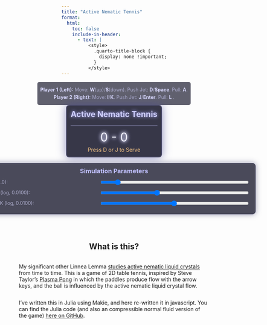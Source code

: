 ```yaml
---
title: "Active Nematic Tennis"
format:
  html:
    toc: false
    include-in-header:
      - text: |
          <style>
            .quarto-title-block {
              display: none !important;
            }
          </style>
---
```


```{=html}
<head>
<meta name="viewport" content="width=device-width, initial-scale=1.0">
<style>
  body {
    margin: 0;
    display: flex;
    flex-direction: column;
    justify-content: center;
    align-items: center;
    min-height: 100vh;
  }
  .game-container {
    text-align: center;
    border: 2px solid #4a4a6a;
    padding: 10px;
    background-color: rgba(20, 20, 40, 0.85); 
    box-shadow: 0 0 25px rgba(70, 70, 150, 0.6); 
    margin-bottom: 15px;
    border-radius: 8px;
  }
  canvas {
    border: 1px solid #6a6a8a; 
    display: block;
    margin: 0 auto;
  }
  .simulation-parameters {
    border: 1px solid #3a3a5a;
    padding: 10px 15px;
    margin-bottom: 15px;
    background-color: rgba(30, 30, 50, 0.8); 
    border-radius: 8px;
    width: 750px;
    max-width: 800px;
    box-sizing: border-box;
    box-shadow: 0 0 15px rgba(50, 50, 100, 0.5);
  }
  .simulation-parameters h3 {
    margin-top: 0;
    margin-bottom: 10px;
    text-align: center;
    color: #c0c0ff;s
  }
  .simulation-parameters div {
    margin-bottom: 8px;
    display: flex;
    justify-content: space-between;
    align-items: center;
  }
  .simulation-parameters label {
    flex-basis: 45%;
    font-size: 0.9em;
    color: #b0b0d0;
  }
  .simulation-parameters input[type="range"] {
    flex-basis: 55%;
    cursor: pointer;
  }
  .controls-info {
    margin-top: 0;
    font-size: 0.9em;
    color: #ababcd;
    max-width: 800px;
    text-align: center;
    background-color: rgba(30, 30, 50, 0.7);
    padding: 8px;
    border-radius: 5px;
  }
  .controls-info p { margin: 5px 0; }
  .controls-info strong { color: #dadaff; } 
  .warning { color: orange; font-weight: bold; }
  #scoreDisplay {
      font-size: 32px; 
      margin-top:10px;
      margin-bottom: 5px;
      color: #f0f0ff; 
      text-shadow: 0 0 8px #ffffff, 0 0 12px #aaaaff; 
  }
  #gameMessage {
      font-size: 1.1em;
      color: #ffddaa;
      min-height: 1.5em;
  }
</style>
</head>
<body>


  <div class="controls-info">
    <p><strong>Player 1 (Left):</strong> Move: <strong>W</strong>(up)/<strong>S</strong>(down). Push Jet: <strong>D</strong>/<strong>Space</strong>. Pull: <strong>A</strong>.</p>
    <p><strong>Player 2 (Right):</strong> Move: <strong>I</strong>/<strong>K</strong>. Push Jet: <strong>J</strong>/<strong>Enter</strong>. Pull: <strong>L</strong> .</p>
  </div>

  <div class="game-container">
    <h2 style="margin-top:0; color: #d0d0ff; text-shadow: 0 0 10px #aaaaff;">Active Nematic Tennis</h2>
    <canvas id="gameCanvas"></canvas>
    <div id="scoreDisplay">0 - 0</div>
    <div id="gameMessage" style="font-size: 1em; color: #ffcc88; min-height: 1.2em;">Press D or J to Serve</div>
  </div>

  <div class="simulation-parameters">
    <h3>Simulation Parameters</h3>
    <div>
      <label for="activitySlider">Activity (<span id="activityValue">1.0</span>):</label>
      <input type="range" id="activitySlider" min="0" max="10" step="0.05" value="1.0">
    </div>
    <div>
      <label for="viscositySlider">Viscosity (log, <span id="viscosityValue">0.0100</span>):</label>
      <input type="range" id="viscositySlider" min="20" max="100" step="1" value="50">
    </div>
    <div>
      <label for="elasticitySlider">Elasticity K (log, <span id="elasticityValue">0.0100</span>):</label>
      <input type="range" id="elasticitySlider" min="1" max="100" step="1" value="50">
    </div>
  </div>



<script>

// --- Game Constants ---
const PADDLE_SPEED = 10;
const INITIAL_BALL_SPEED = 5;
const BALL_SPEED_INCREASE = 0.3;
const PADDLE_HEIGHT = 100;
const PADDLE_WIDTH = 15;
const BALL_RADIUS = 10;
const COURT_WIDTH = 700;
const COURT_HEIGHT = 600;

// --- Fluid Simulation Constants ---
const NX = 180;
const NY = 180;
const FLUID_DT = 0.00010;
const SOLVER_ITER = 20;
const MAX_FLUID_STEPS_PER_FRAME = 2;

const FLUID_DX = COURT_WIDTH / NX;
const FLUID_DY = COURT_HEIGHT / NY;
const FLUID_INV_DX = 1.0 / FLUID_DX;
const FLUID_INV_DY = 1.0 / FLUID_DY;
const FLUID_INV_DX2 = FLUID_INV_DX * FLUID_INV_DX;
const FLUID_INV_DY2 = FLUID_INV_DY * FLUID_INV_DY;

// --- Nematic & Fluid Parameters ---
let MU_VISCOSITY = 0.01;
const MU_VISCOSITY_MIN_LOG = 0.0015;
const MU_VISCOSITY_MAX_LOG = 0.05;

const ZETA_FRICTION = 0.00000001;
const LAMBDA_ALIGN = 0.7;
const GAMMA_ROT_VISC = 1.0;
let ALPHA_ACTIVITY = 4.0;

const NEMATIC_A = 1.0;
const NEMATIC_C = 1.0;

let NEMATIC_K_ELASTIC = 0.01;
const NEMATIC_K_ELASTIC_MIN_LOG = 0.0001;
const NEMATIC_K_ELASTIC_MAX_LOG = 100.00;

// --- Paddle Jet & Pull Constants ---
const PADDLE_JET_FORCE_STRENGTH = 9.0;
const PADDLE_PULL_FORCE_STRENGTH = 7.0;
const TARGET_JET_S0 = 0.0;
const JET_CONE_LENGTH_CELLS = 12;
const JET_MAX_WIDTH_FRAC = 0.6;
const PUSH_DYE_STRENGTH = 100.5; 
const PULL_DYE_STRENGTH = 1.2; 


// --- Ball/Fluid Interaction ---
const BALL_DRAG_COEFF = 0.1;
const VEL_SCALE = 0.00001;

// --- Director Visualization Constants ---
const ARROW_SUBSAMPLE = 1;
const ARROW_LENGTH = 11;   
const ARROW_COLOR = 'rgba(255, 255, 255, 0.9)'; 
const ARROW_LINE_WIDTH = 1.0;
const DIRECTOR_EPSILON = 1e-7;

// --- Visual Enhancement Constants ---
const PADDLE_COLOR = 'rgba(0, 220, 255, 1)';
const PADDLE_GLOW_COLOR = 'rgba(0, 220, 255, 0.7)';
const PADDLE_SHADOW_BLUR = 15;
const BALL_COLOR = 'rgba(255, 255, 0, 1)';
const BALL_GLOW_COLOR = 'rgba(255, 255, 100, 0.8)';
const BALL_SHADOW_BLUR_NORMAL = 20;
const BALL_SHADOW_BLUR_HIT = 35;
const BALL_HIT_GLOW_FRAMES = 6;


// --- Global Fluid Arrays ---
const FLUID_GRID_SIZE = (NX + 2) * (NY + 2);
let fluid_vx = new Float32Array(FLUID_GRID_SIZE);
let fluid_vy = new Float32Array(FLUID_GRID_SIZE);
let fluid_vx0 = new Float32Array(FLUID_GRID_SIZE);
let fluid_vy0 = new Float32Array(FLUID_GRID_SIZE);
let fluid_vx_prev_step = new Float32Array(FLUID_GRID_SIZE);
let fluid_vy_prev_step = new Float32Array(FLUID_GRID_SIZE);

let fluid_p = new Float32Array(FLUID_GRID_SIZE);
let fluid_div = new Float32Array(FLUID_GRID_SIZE);

let fluid_Qxx = new Float32Array(FLUID_GRID_SIZE);
let fluid_Qxy = new Float32Array(FLUID_GRID_SIZE);
let fluid_Qxx0 = new Float32Array(FLUID_GRID_SIZE);
let fluid_Qxy0 = new Float32Array(FLUID_GRID_SIZE);

let fluid_Hxx = new Float32Array(FLUID_GRID_SIZE);
let fluid_Hxy = new Float32Array(FLUID_GRID_SIZE);

let fluid_div_sigma_active_x = new Float32Array(FLUID_GRID_SIZE);
let fluid_div_sigma_active_y = new Float32Array(FLUID_GRID_SIZE);
let fluid_div_sigma_elastic_x = new Float32Array(FLUID_GRID_SIZE);
let fluid_div_sigma_elastic_y = new Float32Array(FLUID_GRID_SIZE);

let Sxx_flow_temp = new Float32Array(FLUID_GRID_SIZE);
let Sxy_flow_temp = new Float32Array(FLUID_GRID_SIZE);

let sigma_el_xx_temp = new Float32Array(FLUID_GRID_SIZE);
let sigma_el_xy_temp = new Float32Array(FLUID_GRID_SIZE);
let sigma_el_yy_temp = new Float32Array(FLUID_GRID_SIZE);

let p_old_iter = new Float32Array(FLUID_GRID_SIZE);
let x_prev_iter = new Float32Array(FLUID_GRID_SIZE);

// Dye concentrations
let fluid_dye_R = new Float32Array(FLUID_GRID_SIZE);
let fluid_dye_G = new Float32Array(FLUID_GRID_SIZE);
let fluid_dye_B = new Float32Array(FLUID_GRID_SIZE);
let fluid_dye_R0 = new Float32Array(FLUID_GRID_SIZE);
let fluid_dye_G0 = new Float32Array(FLUID_GRID_SIZE);
let fluid_dye_B0 = new Float32Array(FLUID_GRID_SIZE);

let fluid_time_accumulator = 0.0;

const canvas = document.getElementById('gameCanvas');
const ctx = canvas.getContext('2d');
canvas.width = COURT_WIDTH;
canvas.height = COURT_HEIGHT;

let offscreenFluidCanvas;
let offscreenFluidCtx;
let fluidCellImageData;

function setupFluidRenderingInfrastructure() {
    offscreenFluidCanvas = document.createElement('canvas');
    offscreenFluidCanvas.width = NX;
    offscreenFluidCanvas.height = NY;
    offscreenFluidCtx = offscreenFluidCanvas.getContext('2d');
    fluidCellImageData = offscreenFluidCtx.createImageData(NX, NY);
}

const scoreDisplay = document.getElementById('scoreDisplay');
const gameMessage = document.getElementById('gameMessage');

let paddleLeftY = COURT_HEIGHT / 2 - PADDLE_HEIGHT / 2;
let paddleRightY = COURT_HEIGHT / 2 - PADDLE_HEIGHT / 2;
let ball = {
    x: COURT_WIDTH / 2, y: COURT_HEIGHT / 2,
    dx: 0, dy: 0, speed: INITIAL_BALL_SPEED * 60,
    currentShadowBlur: BALL_SHADOW_BLUR_NORMAL,
    hitGlowTimer: 0
};
let scoreLeft = 0;
let scoreRight = 0;
let gameActive = true;
let serveState = 'p1_serve';
let servedBy = 'p1';
const keysPressed = {};
let lastFrameTime = performance.now();

const activitySlider = document.getElementById('activitySlider');
const activityValueDisplay = document.getElementById('activityValue');
const viscositySlider = document.getElementById('viscositySlider');
const viscosityValueDisplay = document.getElementById('viscosityValue');
const elasticitySlider = document.getElementById('elasticitySlider');
const elasticityValueDisplay = document.getElementById('elasticityValue');

function setupLogSlider(sliderElement, valueDisplayElement, parameterStore, pMin, pMax, initialValue, precision) {
    const logMin = Math.log(pMin);
    const logMax = Math.log(pMax);
    function updateParameter(sliderValue) {
        const s = parseFloat(sliderValue);
        const value = pMin * Math.pow(pMax / pMin, s / 100.0);
        parameterStore.value = value;
        valueDisplayElement.textContent = value.toFixed(precision);
    }
    let initialSliderPos = 50;
    if (initialValue > 0 && pMin > 0 && pMax/pMin > 0 && Math.log(pMax / pMin) !== 0) {
      initialSliderPos = 100 * (Math.log(initialValue / pMin) / Math.log(pMax / pMin));
      initialSliderPos = Math.max(0, Math.min(100, initialSliderPos));
    }
    sliderElement.value = initialSliderPos;
    updateParameter(initialSliderPos);
    sliderElement.oninput = function() { updateParameter(this.value); };
}

activityValueDisplay.textContent = ALPHA_ACTIVITY.toFixed(2);
activitySlider.value = ALPHA_ACTIVITY * (10 / 10);
activitySlider.oninput = function() {
    ALPHA_ACTIVITY = parseFloat(this.value);
    activityValueDisplay.textContent = ALPHA_ACTIVITY.toFixed(2);
}

let muViscosityStore = { value: MU_VISCOSITY };
setupLogSlider(viscositySlider, viscosityValueDisplay, muViscosityStore, MU_VISCOSITY_MIN_LOG, MU_VISCOSITY_MAX_LOG, MU_VISCOSITY, 4);
Object.defineProperty(window, 'MU_VISCOSITY', { get: () => muViscosityStore.value });

let nematicKElasticStore = { value: NEMATIC_K_ELASTIC };
setupLogSlider(elasticitySlider, elasticityValueDisplay, nematicKElasticStore, NEMATIC_K_ELASTIC_MIN_LOG, NEMATIC_K_ELASTIC_MAX_LOG, NEMATIC_K_ELASTIC, 4);
Object.defineProperty(window, 'NEMATIC_K_ELASTIC', { get: () => nematicKElasticStore.value });


function IX_fluid(i, j) { const ci=Math.max(0,Math.min(i,NX+1)); const cj=Math.max(0,Math.min(j,NY+1)); return ci+cj*(NX+2); }
function set_boundary_scalar(x_arr) { for(let i=1;i<=NX;i++){x_arr[IX_fluid(i,0)]=x_arr[IX_fluid(i,1)];x_arr[IX_fluid(i,NY+1)]=x_arr[IX_fluid(i,NY)];} for(let j=1;j<=NY;j++){x_arr[IX_fluid(0,j)]=x_arr[IX_fluid(1,j)];x_arr[IX_fluid(NX+1,j)]=x_arr[IX_fluid(NX,j)];} x_arr[IX_fluid(0,0)]=0.5*(x_arr[IX_fluid(1,0)]+x_arr[IX_fluid(0,1)]); x_arr[IX_fluid(NX+1,0)]=0.5*(x_arr[IX_fluid(NX,0)]+x_arr[IX_fluid(NX+1,1)]); x_arr[IX_fluid(0,NY+1)]=0.5*(x_arr[IX_fluid(1,NY+1)]+x_arr[IX_fluid(0,NY)]); x_arr[IX_fluid(NX+1,NY+1)]=0.5*(x_arr[IX_fluid(NX,NY+1)]+x_arr[IX_fluid(NX+1,NY)]); }
function set_boundary_velocity(b_type,x_arr){for(let i=0;i<=NX+1;i++){x_arr[IX_fluid(i,0)]=(b_type===2)?0.0:-x_arr[IX_fluid(i,1)];x_arr[IX_fluid(i,NY+1)]=(b_type===2)?0.0:-x_arr[IX_fluid(i,NY)];} for(let j=0;j<=NY+1;j++){x_arr[IX_fluid(0,j)]=(b_type===1)?0.0:-x_arr[IX_fluid(1,j)];x_arr[IX_fluid(NX+1,j)]=(b_type===1)?0.0:-x_arr[IX_fluid(NX,j)];} x_arr[IX_fluid(0,0)]=0.0; x_arr[IX_fluid(NX+1,0)]=0.0; x_arr[IX_fluid(0,NY+1)]=0.0; x_arr[IX_fluid(NX+1,NY+1)]=0.0;}
function laplacian_scalar(f_arr,i,j){const vc=f_arr[IX_fluid(i,j)];return(f_arr[IX_fluid(i+1,j)]-2*vc+f_arr[IX_fluid(i-1,j)])*FLUID_INV_DX2+(f_arr[IX_fluid(i,j+1)]-2*vc+f_arr[IX_fluid(i,j-1)])*FLUID_INV_DY2;}
function grad_x_centered(f_arr,i,j){return(f_arr[IX_fluid(i+1,j)]-f_arr[IX_fluid(i-1,j)])*0.5*FLUID_INV_DX;}
function grad_y_centered(f_arr,i,j){return(f_arr[IX_fluid(i,j+1)]-f_arr[IX_fluid(i,j-1)])*0.5*FLUID_INV_DY;}
function advect(b_type,d_out,d_in,velX,velY,dt_local){for(let j=1;j<=NY;j++){for(let i=1;i<=NX;i++){const idx=IX_fluid(i,j);let x=i-velX[idx]*dt_local*FLUID_INV_DX;let y=j-velY[idx]*dt_local*FLUID_INV_DY;x=Math.max(0.5,Math.min(x,NX+0.5));y=Math.max(0.5,Math.min(y,NY+0.5));const i0=Math.floor(x);const i1=i0+1;const j0=Math.floor(y);const j1=j0+1;const s1=x-i0;const s0=1-s1;const t1=y-j0;const t0=1-t1;d_out[idx]=s0*(t0*d_in[IX_fluid(i0,j0)]+t1*d_in[IX_fluid(i0,j1)])+s1*(t0*d_in[IX_fluid(i1,j0)]+t1*d_in[IX_fluid(i1,j1)]);}} if(b_type===0)set_boundary_scalar(d_out);else set_boundary_velocity(b_type,d_out);}
function calculate_H(Hxx_out,Hxy_out,Qxx_in,Qxy_in,K_elastic_param,A_coeff,C_coeff){for(let j=1;j<=NY;j++){for(let i=1;i<=NX;i++){const idx=IX_fluid(i,j);const qxx=Qxx_in[idx];const qxy=Qxy_in[idx];const lap_qxx=laplacian_scalar(Qxx_in,i,j);const lap_qxy=laplacian_scalar(Qxy_in,i,j);const trQ2=2*(qxx*qxx+qxy*qxy);Hxx_out[idx]=-(A_coeff*qxx+2*C_coeff*trQ2*qxx-K_elastic_param*lap_qxx);Hxy_out[idx]=-(A_coeff*qxy+2*C_coeff*trQ2*qxy-K_elastic_param*lap_qxy);}}set_boundary_scalar(Hxx_out);set_boundary_scalar(Hxy_out);}
function calculate_S_flow_term(Sxx_out,Sxy_out,Qxx_in,Qxy_in,vx,vy,lambda_align_param){for(let j=1;j<=NY;j++){for(let i=1;i<=NX;i++){const idx=IX_fluid(i,j);const qxx=Qxx_in[idx];const qxy=Qxy_in[idx];const dvx_dx=grad_x_centered(vx,i,j);const dvx_dy=grad_y_centered(vx,i,j);const dvy_dx=grad_x_centered(vy,i,j);const dvy_dy=grad_y_centered(vy,i,j);const Dxx=dvx_dx;const Dxy=0.5*(dvx_dy+dvy_dx);const omega_xy=0.5*(dvy_dx-dvx_dy);const comm_Omega_Q_xx=2*omega_xy*qxy;const comm_Omega_Q_xy=-2*omega_xy*qxx;Sxx_out[idx]=lambda_align_param*Dxx-comm_Omega_Q_xx;Sxy_out[idx]=lambda_align_param*Dxy-comm_Omega_Q_xy;}}}
function calculate_div_active_stress(div_sx,div_sy,Qxx_in,Qxy_in,alpha_activity_param){for(let j=1;j<=NY;j++){for(let i=1;i<=NX;i++){const idx=IX_fluid(i,j);const dQxx_dx=grad_x_centered(Qxx_in,i,j);const dQxx_dy=grad_y_centered(Qxx_in,i,j);const dQxy_dx=grad_x_centered(Qxy_in,i,j);const dQxy_dy=grad_y_centered(Qxy_in,i,j);div_sx[idx]=-alpha_activity_param*(dQxx_dx+dQxy_dy);div_sy[idx]=-alpha_activity_param*(dQxy_dx-dQxx_dy);}}set_boundary_scalar(div_sx);set_boundary_scalar(div_sy);}
function calculate_div_elastic_stress(div_out_x,div_out_y,Qxx_vec,Qxy_vec,Hxx_vec,Hxy_vec,K_elastic_param,lambda_align_param){for(let j=1;j<=NY;j++){for(let i=1;i<=NX;i++){const idx=IX_fluid(i,j);const q_xx=Qxx_vec[idx];const q_xy=Qxy_vec[idx];const h_xx=Hxx_vec[idx];const h_xy=Hxy_vec[idx];const comm_QH_xx=0;const comm_QH_xy=2*(q_xx*h_xy-q_xy*h_xx);sigma_el_xx_temp[idx]=-lambda_align_param*comm_QH_xx;sigma_el_xy_temp[idx]=-lambda_align_param*comm_QH_xy;sigma_el_yy_temp[idx]=-(-lambda_align_param*comm_QH_xx);}}for(let j=1;j<=NY;j++){for(let i=1;i<=NX;i++){const idx=IX_fluid(i,j);const dqxx_dx=grad_x_centered(Qxx_vec,i,j);const dqxy_dx=grad_x_centered(Qxy_vec,i,j);const dqxx_dy=grad_y_centered(Qxx_vec,i,j);const dqxy_dy=grad_y_centered(Qxy_vec,i,j);const sigK_xx=-K_elastic_param*2*(dqxx_dx*dqxx_dx+dqxy_dx*dqxy_dx);const sigK_xy=-K_elastic_param*2*(dqxx_dx*dqxx_dy+dqxy_dx*dqxy_dy);const sigK_yy=-K_elastic_param*2*(dqxx_dy*dqxx_dy+dqxy_dy*dqxy_dy);sigma_el_xx_temp[idx]+=sigK_xx;sigma_el_xy_temp[idx]+=sigK_xy;sigma_el_yy_temp[idx]+=sigK_yy;}}set_boundary_scalar(sigma_el_xx_temp);set_boundary_scalar(sigma_el_xy_temp);set_boundary_scalar(sigma_el_yy_temp);for(let j=1;j<=NY;j++){for(let i=1;i<=NX;i++){const idx=IX_fluid(i,j);div_out_x[idx]=grad_x_centered(sigma_el_xx_temp,i,j)+grad_y_centered(sigma_el_xy_temp,i,j);div_out_y[idx]=grad_x_centered(sigma_el_xy_temp,i,j)+grad_y_centered(sigma_el_yy_temp,i,j);}}}
function general_linear_solve(b_type,x_out,x0_rhs,coeff_I,coeff_lap_param,iterations){const cLapDx=coeff_lap_param*FLUID_INV_DX2;const cLapDy=coeff_lap_param*FLUID_INV_DY2;const den_val=coeff_I+2*cLapDx+2*cLapDy;if(Math.abs(den_val)<1e-9){for(let j_loop=1;j_loop<=NY;j_loop++){for(let i_loop=1;i_loop<=NX;i_loop++){x_out[IX_fluid(i_loop,j_loop)]=0;}} if(b_type===0)set_boundary_scalar(x_out);else set_boundary_velocity(b_type,x_out);return;} for(let k_iter=0;k_iter<iterations;k_iter++){x_prev_iter.set(x_out);for(let j_loop=1;j_loop<=NY;j_loop++){for(let i_loop=1;i_loop<=NX;i_loop++){const idx=IX_fluid(i_loop,j_loop);const sum_neigh=cLapDx*(x_prev_iter[IX_fluid(i_loop-1,j_loop)]+x_prev_iter[IX_fluid(i_loop+1,j_loop)])+cLapDy*(x_prev_iter[IX_fluid(i_loop,j_loop-1)]+x_prev_iter[IX_fluid(i_loop,j_loop+1)]);x_out[idx]=(x0_rhs[idx]+sum_neigh)/den_val;}} if(b_type===0)set_boundary_scalar(x_out);else set_boundary_velocity(b_type,x_out);}}
function project(velX,velY,p_arr,div_arr,iterations){for(let j=1;j<=NY;j++){for(let i=1;i<=NX;i++){const idx=IX_fluid(i,j);div_arr[idx]=grad_x_centered(velX,i,j)+grad_y_centered(velY,i,j);p_arr[idx]=0;}}set_boundary_scalar(div_arr);set_boundary_scalar(p_arr);const den_val=2*(FLUID_INV_DX2+FLUID_INV_DY2); if(Math.abs(den_val)<1e-9){for(let j_loop=1;j_loop<=NY;j_loop++){for(let i_loop=1;i_loop<=NX;i_loop++){velX[IX_fluid(i_loop,j_loop)]=0;velY[IX_fluid(i_loop,j_loop)]=0;}}set_boundary_velocity(1,velX);set_boundary_velocity(2,velY);return;} for(let k_iter=0;k_iter<iterations;k_iter++){p_old_iter.set(p_arr);for(let j_loop=1;j_loop<=NY;j_loop++){for(let i_loop=1;i_loop<=NX;i_loop++){const idx=IX_fluid(i_loop,j_loop);const sum_lap_neigh=(p_old_iter[IX_fluid(i_loop+1,j_loop)]+p_old_iter[IX_fluid(i_loop-1,j_loop)])*FLUID_INV_DX2+(p_old_iter[IX_fluid(i_loop,j_loop+1)]+p_old_iter[IX_fluid(i_loop,j_loop-1)])*FLUID_INV_DY2;p_arr[idx]=(sum_lap_neigh-div_arr[idx])/den_val;}}}set_boundary_scalar(p_arr);for(let j=1;j<=NY;j++){for(let i=1;i<=NX;i++){const idx=IX_fluid(i,j);velX[idx]-=grad_x_centered(p_arr,i,j);velY[idx]-=grad_y_centered(p_arr,i,j);}}set_boundary_velocity(1,velX);set_boundary_velocity(2,velY);}

function _apply_force_in_cone(force_vx_array,paddle_id,paddle_base_y_world,force_strength_value,is_pull){const paddle_center_y_world=paddle_base_y_world+PADDLE_HEIGHT/2.0;const paddle_center_gy_float=(paddle_center_y_world/COURT_HEIGHT)*NY+0.5;const paddle_center_gy_idx=Math.max(1,Math.min(Math.round(paddle_center_gy_float)+1,NY));let force_component;if(is_pull){force_component=(paddle_id===1)?-force_strength_value:force_strength_value;}else{force_component=(paddle_id===1)?force_strength_value:-force_strength_value;} const paddle_height_cells=PADDLE_HEIGHT/FLUID_DY;const max_jet_width_at_tip_cells=Math.max(1,Math.round(paddle_height_cells*JET_MAX_WIDTH_FRAC));const start_x_world_edge=(paddle_id===1)?PADDLE_WIDTH:(COURT_WIDTH-PADDLE_WIDTH);let start_gxi_jet_float;if(paddle_id===1){start_gxi_jet_float=((start_x_world_edge+FLUID_DX*0.5)/COURT_WIDTH)*NX+0.5;}else{start_gxi_jet_float=((start_x_world_edge-FLUID_DX*0.5)/COURT_WIDTH)*NX+0.5;} const start_gxi_jet_idx=Math.max(1,Math.min(Math.round(start_gxi_jet_float)+1,NX));const base_half_width_cells=Math.max(1,Math.round((paddle_height_cells/3.0)/2.0));const tip_half_width_cells=Math.max(1,Math.round(max_jet_width_at_tip_cells/2.0));for(let i_dist_cells=0;i_dist_cells<JET_CONE_LENGTH_CELLS;i_dist_cells++){let current_gxi=(paddle_id===1)?start_gxi_jet_idx+i_dist_cells:start_gxi_jet_idx-i_dist_cells;if(current_gxi<1||current_gxi>NX)continue;const width_frac=JET_CONE_LENGTH_CELLS<=1?1.0:i_dist_cells/Math.max(1.0,JET_CONE_LENGTH_CELLS-1);let current_jet_half_width_cells=Math.round(base_half_width_cells+(tip_half_width_cells-base_half_width_cells)*width_frac);current_jet_half_width_cells=Math.max(1,current_jet_half_width_cells);for(let gy_offset_loop=-(current_jet_half_width_cells-1);gy_offset_loop<current_jet_half_width_cells;gy_offset_loop++){const current_gyi=Math.max(1,Math.min(paddle_center_gy_idx+gy_offset_loop,NY));force_vx_array[IX_fluid(current_gxi,current_gyi)]+=force_component;}}}

function _apply_dye_in_cone(paddle_id, paddle_base_y_world, r_val, g_val, b_val) {
    const paddle_center_y_world = paddle_base_y_world + PADDLE_HEIGHT / 2.0;
    const paddle_center_gy_float = (paddle_center_y_world / COURT_HEIGHT) * NY + 0.5;
    const paddle_center_gy_idx = Math.max(1, Math.min(Math.round(paddle_center_gy_float) + 1, NY));
    const paddle_height_cells = PADDLE_HEIGHT / FLUID_DY;
    const max_jet_width_at_tip_cells = Math.max(1, Math.round(paddle_height_cells * JET_MAX_WIDTH_FRAC));
    const start_x_world_edge = (paddle_id === 1) ? PADDLE_WIDTH : (COURT_WIDTH - PADDLE_WIDTH);
    let start_gxi_jet_float;
    if (paddle_id === 1) { start_gxi_jet_float = ((start_x_world_edge + FLUID_DX * 0.5) / COURT_WIDTH) * NX + 0.5; }
    else { start_gxi_jet_float = ((start_x_world_edge - FLUID_DX * 0.5) / COURT_WIDTH) * NX + 0.5; }
    const start_gxi_jet_idx = Math.max(1, Math.min(Math.round(start_gxi_jet_float) + 1, NX));
    const base_half_width_cells = Math.max(1, Math.round((paddle_height_cells / 3.0) / 2.0));
    const tip_half_width_cells = Math.max(1, Math.round(max_jet_width_at_tip_cells / 2.0));

    for (let i_dist_cells = 0; i_dist_cells < JET_CONE_LENGTH_CELLS; i_dist_cells++) {
        let current_gxi = (paddle_id === 1) ? start_gxi_jet_idx + i_dist_cells : start_gxi_jet_idx - i_dist_cells;
        if (current_gxi < 1 || current_gxi > NX) continue;
        const width_frac = JET_CONE_LENGTH_CELLS <= 1 ? 1.0 : i_dist_cells / Math.max(1.0, JET_CONE_LENGTH_CELLS - 1);
        let current_jet_half_width_cells = Math.round(base_half_width_cells + (tip_half_width_cells - base_half_width_cells) * width_frac);
        current_jet_half_width_cells = Math.max(1, current_jet_half_width_cells);
        for (let gy_offset_loop = -(current_jet_half_width_cells - 1); gy_offset_loop < current_jet_half_width_cells; gy_offset_loop++) {
            const current_gyi = Math.max(1, Math.min(paddle_center_gy_idx + gy_offset_loop, NY));
            const idx_cone = IX_fluid(current_gxi, current_gyi);
            // Additive dye, capped at 1.0. Higher r_val/g_val/b_val means it reaches 1.0 faster.
            fluid_dye_R[idx_cone] = Math.min(100.0, fluid_dye_R[idx_cone] + r_val);
            fluid_dye_G[idx_cone] = Math.min(100.0, fluid_dye_G[idx_cone] + g_val);
            fluid_dye_B[idx_cone] = Math.min(100.0, fluid_dye_B[idx_cone] + b_val);
        }
    }
}

function apply_paddle_jet_q_and_dye(paddle_id, paddle_base_y_world) {
    // P1: Red, P2: Blue
    _apply_dye_in_cone(paddle_id, paddle_base_y_world,
        (paddle_id === 1 ? PUSH_DYE_STRENGTH : 0.0),
        0.0,
        (paddle_id === 1 ? 0.0 : PUSH_DYE_STRENGTH)
    );
    const paddle_center_y_world = paddle_base_y_world + PADDLE_HEIGHT / 2.0;
    const paddle_center_gy_float = (paddle_center_y_world / COURT_HEIGHT) * NY + 0.5;
    const paddle_center_gy_idx = Math.max(1, Math.min(Math.round(paddle_center_gy_float)+1, NY));
    const director_angle = (paddle_id === 1) ? 0.0 : Math.PI;
    const paddle_height_cells = PADDLE_HEIGHT / FLUID_DY;
    const max_jet_width_at_tip_cells = Math.max(1, Math.round(paddle_height_cells * JET_MAX_WIDTH_FRAC));
    const start_x_world_edge = (paddle_id === 1) ? PADDLE_WIDTH : (COURT_WIDTH - PADDLE_WIDTH);
    let start_gxi_jet_float; if (paddle_id === 1) { start_gxi_jet_float = ((start_x_world_edge + FLUID_DX*0.5)/COURT_WIDTH)*NX + 0.5; } else { start_gxi_jet_float = ((start_x_world_edge - FLUID_DX*0.5)/COURT_WIDTH)*NX + 0.5; }
    const start_gxi_jet_idx = Math.max(1, Math.min(Math.round(start_gxi_jet_float)+1, NX));
    const base_half_width_cells = Math.max(1, Math.round((paddle_height_cells / 3.0)/2.0));
    const tip_half_width_cells = Math.max(1, Math.round(max_jet_width_at_tip_cells / 2.0));
    for (let i_dist_cells = 0; i_dist_cells < JET_CONE_LENGTH_CELLS; i_dist_cells++) {
        let current_gxi = (paddle_id === 1) ? start_gxi_jet_idx + i_dist_cells : start_gxi_jet_idx - i_dist_cells;
        if (current_gxi < 1 || current_gxi > NX) continue;
        const width_frac = JET_CONE_LENGTH_CELLS <=1 ? 1.0 : i_dist_cells / Math.max(1.0, JET_CONE_LENGTH_CELLS - 1);
        let current_jet_half_width_cells = Math.round(base_half_width_cells + (tip_half_width_cells - base_half_width_cells) * width_frac);
        current_jet_half_width_cells = Math.max(1, current_jet_half_width_cells);
        for (let gy_offset_loop = -(current_jet_half_width_cells-1); gy_offset_loop < current_jet_half_width_cells; gy_offset_loop++) {
            const current_gyi = Math.max(1, Math.min(paddle_center_gy_idx + gy_offset_loop, NY));
            const idx_cone = IX_fluid(current_gxi, current_gyi);
        }
    }
}
function apply_paddle_pull_dye(paddle_id, paddle_base_y_world) {
    // P1: Green-ish, P2: Cyan-ish (Green + Blue)
    _apply_dye_in_cone(paddle_id, paddle_base_y_world,
        0.0,
        (paddle_id === 1 ? PULL_DYE_STRENGTH : PULL_DYE_STRENGTH * 0.7), // P1 mostly G, P2 less G
        (paddle_id === 1 ? PULL_DYE_STRENGTH * 0.3 : PULL_DYE_STRENGTH)  // P1 little B, P2 mostly B
    );
}

function fluid_step(p1_is_pushing, p1_y_world, p2_is_pushing, p2_y_world, p1_is_pulling, p2_is_pulling) {
    const u_old_vx_for_advection = fluid_vx_prev_step;
    const u_old_vy_for_advection = fluid_vy_prev_step;

    fluid_Qxx0.set(fluid_Qxx); fluid_Qxy0.set(fluid_Qxy);
    advect(0, fluid_Qxx, fluid_Qxx0, u_old_vx_for_advection, u_old_vy_for_advection, FLUID_DT);
    advect(0, fluid_Qxy, fluid_Qxy0, u_old_vx_for_advection, u_old_vy_for_advection, FLUID_DT);

    fluid_dye_R0.set(fluid_dye_R); fluid_dye_G0.set(fluid_dye_G); fluid_dye_B0.set(fluid_dye_B);
    advect(0, fluid_dye_R, fluid_dye_R0, u_old_vx_for_advection, u_old_vy_for_advection, FLUID_DT);
    advect(0, fluid_dye_G, fluid_dye_G0, u_old_vx_for_advection, u_old_vy_for_advection, FLUID_DT);
    advect(0, fluid_dye_B, fluid_dye_B0, u_old_vx_for_advection, u_old_vy_for_advection, FLUID_DT);

    calculate_H(fluid_Hxx, fluid_Hxy, fluid_Qxx, fluid_Qxy, NEMATIC_K_ELASTIC, NEMATIC_A, NEMATIC_C);
    calculate_S_flow_term(Sxx_flow_temp, Sxy_flow_temp, fluid_Qxx, fluid_Qxy, u_old_vx_for_advection, u_old_vy_for_advection, LAMBDA_ALIGN);
    for(let i=0;i<FLUID_GRID_SIZE;i++){ fluid_Qxx[i]+=FLUID_DT*(Sxx_flow_temp[i]+GAMMA_ROT_VISC*fluid_Hxx[i]); fluid_Qxy[i]+=FLUID_DT*(Sxy_flow_temp[i]+GAMMA_ROT_VISC*fluid_Hxy[i]); }
    set_boundary_scalar(fluid_Qxx); set_boundary_scalar(fluid_Qxy);

    calculate_H(fluid_Hxx, fluid_Hxy, fluid_Qxx, fluid_Qxy, NEMATIC_K_ELASTIC, NEMATIC_A, NEMATIC_C);
    calculate_div_active_stress(fluid_div_sigma_active_x, fluid_div_sigma_active_y, fluid_Qxx, fluid_Qxy, ALPHA_ACTIVITY);
    calculate_div_elastic_stress(fluid_div_sigma_elastic_x, fluid_div_sigma_elastic_y, fluid_Qxx, fluid_Qxy, fluid_Hxx, fluid_Hxy, NEMATIC_K_ELASTIC, LAMBDA_ALIGN);

    for(let i=0;i<FLUID_GRID_SIZE;i++){ fluid_vx0[i]=fluid_div_sigma_active_x[i]+fluid_div_sigma_elastic_x[i]; fluid_vy0[i]=fluid_div_sigma_active_y[i]+fluid_div_sigma_elastic_y[i]; }

    if(p1_is_pushing){ apply_paddle_jet_q_and_dye(1, p1_y_world); _apply_force_in_cone(fluid_vx0,1,p1_y_world,PADDLE_JET_FORCE_STRENGTH,false); }
    if(p2_is_pushing){ apply_paddle_jet_q_and_dye(2, p2_y_world); _apply_force_in_cone(fluid_vx0,2,p2_y_world,PADDLE_JET_FORCE_STRENGTH,false); }
    if(p1_is_pulling){ apply_paddle_pull_dye(1, p1_y_world); _apply_force_in_cone(fluid_vx0,1,p1_y_world,PADDLE_PULL_FORCE_STRENGTH,true); }
    if(p2_is_pulling){ apply_paddle_pull_dye(2, p2_y_world); _apply_force_in_cone(fluid_vx0,2,p2_y_world,PADDLE_PULL_FORCE_STRENGTH,true); }

    general_linear_solve(1,fluid_vx,fluid_vx0,ZETA_FRICTION,MU_VISCOSITY,SOLVER_ITER);
    general_linear_solve(2,fluid_vy,fluid_vy0,ZETA_FRICTION,MU_VISCOSITY,SOLVER_ITER);
    project(fluid_vx,fluid_vy,fluid_p,fluid_div,SOLVER_ITER);

    fluid_vx_prev_step.set(fluid_vx);
    fluid_vy_prev_step.set(fluid_vy);
}

function get_fluid_velocity_at(pos_x_world,pos_y_world){let gx=(pos_x_world/COURT_WIDTH)*NX-0.5;let gy=(pos_y_world/COURT_HEIGHT)*NY-0.5;gx=Math.max(0,Math.min(gx,NX-1.0001));gy=Math.max(0,Math.min(gy,NY-1.0001));const i0=Math.floor(gx);const i1=i0+1;const j0=Math.floor(gy);const j1=j0+1;const s1=gx-i0;const s0=1-s1;const t1=gy-j0;const t0=1-t1;const vx=s0*(t0*fluid_vx[IX_fluid(i0+1,j0+1)]+t1*fluid_vx[IX_fluid(i0+1,j1+1)])+s1*(t0*fluid_vx[IX_fluid(i1+1,j0+1)]+t1*fluid_vx[IX_fluid(i1+1,j1+1)]);const vy=s0*(t0*fluid_vy[IX_fluid(i0+1,j0+1)]+t1*fluid_vy[IX_fluid(i0+1,j1+1)])+s1*(t0*fluid_vy[IX_fluid(i1+1,j0+1)]+t1*fluid_vy[IX_fluid(i1+1,j1+1)]);return{x:vx*VEL_SCALE,y:vy*VEL_SCALE};}

function resetBall() {
    ball.speed = INITIAL_BALL_SPEED * 60;
    ball.dx = 0; ball.dy = 0;
    let paddleYToFollow;
    if (servedBy === 'p1') {
        ball.x = PADDLE_WIDTH + BALL_RADIUS + 10;
        paddleYToFollow = paddleLeftY;
        serveState = 'p1_serve';
        gameMessage.textContent = "Left Player: Press D to Serve";
    } else {
        ball.x = COURT_WIDTH - PADDLE_WIDTH - BALL_RADIUS - 10;
        paddleYToFollow = paddleRightY;
        serveState = 'p2_serve';
        gameMessage.textContent = "Right Player: Press J to Serve";
    }
    ball.y = paddleYToFollow + PADDLE_HEIGHT / 2;
    ball.y = Math.max(BALL_RADIUS, Math.min(ball.y, COURT_HEIGHT - BALL_RADIUS));
    ball.currentShadowBlur = BALL_SHADOW_BLUR_NORMAL;
    ball.hitGlowTimer = 0;
}
function movePaddles(){if(keysPressed['w'])paddleLeftY-=PADDLE_SPEED;if(keysPressed['s'])paddleLeftY+=PADDLE_SPEED;paddleLeftY=Math.max(0,Math.min(paddleLeftY,COURT_HEIGHT-PADDLE_HEIGHT));if(keysPressed['i'])paddleRightY-=PADDLE_SPEED;if(keysPressed['k'])paddleRightY+=PADDLE_SPEED;paddleRightY=Math.max(0,Math.min(paddleRightY,COURT_HEIGHT-PADDLE_HEIGHT));if(serveState==='p1_serve')ball.y=paddleLeftY+PADDLE_HEIGHT/2;else if(serveState==='p2_serve')ball.y=paddleRightY+PADDLE_HEIGHT/2;ball.y=Math.max(BALL_RADIUS,Math.min(ball.y,COURT_HEIGHT-BALL_RADIUS));}
function moveBall(gameDt) {
    if (serveState !== 'playing') return;

    if (ball.hitGlowTimer > 0) {
        ball.hitGlowTimer -= gameDt * 60;
        if (ball.hitGlowTimer <= 0) {
            ball.currentShadowBlur = BALL_SHADOW_BLUR_NORMAL;
        }
    }

    const fluidVelAtBall = get_fluid_velocity_at(ball.x, ball.y);
    const dragForceX = BALL_DRAG_COEFF * (fluidVelAtBall.x * (FLUID_DX / FLUID_DT) - ball.dx);
    const dragForceY = BALL_DRAG_COEFF * (fluidVelAtBall.y * (FLUID_DY / FLUID_DT) - ball.dy);
    ball.dx += dragForceX * gameDt;
    ball.dy += dragForceY * gameDt;
    ball.x += ball.dx * gameDt;
    ball.y += ball.dy * gameDt;

    if (ball.y - BALL_RADIUS < 0) { ball.y = BALL_RADIUS; ball.dy *= -1; }
    else if (ball.y + BALL_RADIUS > COURT_HEIGHT) { ball.y = COURT_HEIGHT - BALL_RADIUS; ball.dy *= -1; }

    function triggerBallHitEffect() {
        ball.currentShadowBlur = BALL_SHADOW_BLUR_HIT;
        ball.hitGlowTimer = BALL_HIT_GLOW_FRAMES;
    }

    if (ball.dx < 0 && ball.x - BALL_RADIUS < PADDLE_WIDTH && ball.x - BALL_RADIUS > 0 && ball.y + BALL_RADIUS > paddleLeftY && ball.y - BALL_RADIUS < paddleLeftY + PADDLE_HEIGHT) {
        ball.x = PADDLE_WIDTH + BALL_RADIUS;
        ball.speed += BALL_SPEED_INCREASE * 60;
        const hitOffset = (ball.y - (paddleLeftY + PADDLE_HEIGHT / 2)) / (PADDLE_HEIGHT / 2);
        const bounceAngle = hitOffset * (Math.PI / 3);
        ball.dx = ball.speed * Math.cos(bounceAngle);
        ball.dy = ball.speed * Math.sin(bounceAngle);
        triggerBallHitEffect();
    } else if (ball.dx > 0 && ball.x + BALL_RADIUS > COURT_WIDTH - PADDLE_WIDTH && ball.x + BALL_RADIUS < COURT_WIDTH && ball.y + BALL_RADIUS > paddleRightY && ball.y - BALL_RADIUS < paddleRightY + PADDLE_HEIGHT) {
        ball.x = COURT_WIDTH - PADDLE_WIDTH - BALL_RADIUS;
        ball.speed += BALL_SPEED_INCREASE * 60;
        const hitOffset = (ball.y - (paddleRightY + PADDLE_HEIGHT / 2)) / (PADDLE_HEIGHT / 2);
        const bounceAngle = hitOffset * (Math.PI / 3);
        const worldAngle = Math.PI - bounceAngle;
        ball.dx = ball.speed * Math.cos(worldAngle);
        ball.dy = ball.speed * Math.sin(worldAngle);
        triggerBallHitEffect();
    }

    if (ball.x + BALL_RADIUS < 0) { scoreRight++; servedBy = 'p1'; checkEndConditions(); }
    else if (ball.x - BALL_RADIUS > COURT_WIDTH) { scoreLeft++; servedBy = 'p2'; checkEndConditions(); }
}
function checkEndConditions(){scoreDisplay.textContent=`${scoreLeft} - ${scoreRight}`;initializeFluidAndGame();resetBall();}
function handleKeyPress(e){const key=e.key.toLowerCase();let serveTriggered=false;let serverIsP1=false;if(serveState==='p1_serve'&&(key==='d'||key===' ')){serveTriggered=true;serverIsP1=true;} else if(serveState==='p2_serve'&&(key==='j'||key==='enter')){serveTriggered=true;serverIsP1=false;} if(serveTriggered){const angleOffset=(Math.random()*(Math.PI/3))-(Math.PI/6);let finalAngle=serverIsP1?angleOffset:Math.PI+angleOffset;ball.dx=ball.speed*Math.cos(finalAngle);ball.dy=ball.speed*Math.sin(finalAngle);serveState='playing';gameMessage.textContent="";}}

function initializeFluidAndGame() {
    const rand_scale=0.01;
    for(let j=0;j<=NY+1;j++){for(let i=0;i<=NX+1;i++){
        const idx=IX_fluid(i,j);
        fluid_vx[idx]=0; fluid_vy[idx]=0;
        fluid_vx0[idx]=0; fluid_vy0[idx]=0;
        fluid_vx_prev_step[idx]=0; fluid_vy_prev_step[idx]=0;
        fluid_p[idx]=0; fluid_div[idx]=0;
        fluid_Hxx[idx]=0; fluid_Hxy[idx]=0;
        fluid_div_sigma_active_x[idx]=0; fluid_div_sigma_active_y[idx]=0;
        fluid_div_sigma_elastic_x[idx]=0; fluid_div_sigma_elastic_y[idx]=0;
        if(i>=1&&i<=NX&&j>=1&&j<=NY){
            fluid_Qxx[idx]=(Math.random()-0.5)*2*rand_scale;
            fluid_Qxy[idx]=(Math.random()-0.5)*2*rand_scale;
            fluid_dye_R[idx]=0; fluid_dye_G[idx]=0; fluid_dye_B[idx]=0;
        }else{
            fluid_Qxx[idx]=0; fluid_Qxy[idx]=0;
            fluid_dye_R[idx]=0; fluid_dye_G[idx]=0; fluid_dye_B[idx]=0;
        }
    }}
    set_boundary_scalar(fluid_Qxx); set_boundary_scalar(fluid_Qxy);
    set_boundary_scalar(fluid_dye_R); set_boundary_scalar(fluid_dye_G); set_boundary_scalar(fluid_dye_B);
    set_boundary_velocity(1,fluid_vx); set_boundary_velocity(2,fluid_vy);
    set_boundary_velocity(1,fluid_vx_prev_step); set_boundary_velocity(2,fluid_vy_prev_step);
}
function resetGame(){scoreLeft=0;scoreRight=0;scoreDisplay.textContent="0 - 0";paddleLeftY=COURT_HEIGHT/2-PADDLE_HEIGHT/2;paddleRightY=COURT_HEIGHT/2-PADDLE_HEIGHT/2;servedBy=(Math.random()<0.5)?'p1':'p2';resetBall();gameActive=true;initializeFluidAndGame();}

function update(gameDt) {
    movePaddles();
    if (gameActive) moveBall(gameDt);

    MU_VISCOSITY = muViscosityStore.value;
    NEMATIC_K_ELASTIC = nematicKElasticStore.value;

    let p1_is_pushing = (keysPressed['d'] || keysPressed[' ']) && (serveState === 'playing' || serveState === 'p1_serve');
    let p2_is_pushing = (keysPressed['j'] || keysPressed['enter']) && (serveState === 'playing' || serveState === 'p2_serve');
    let p1_is_pulling = keysPressed['a'] && serveState === 'playing';
    let p2_is_pulling = keysPressed['l'] && serveState === 'playing';

    fluid_time_accumulator += gameDt;
    let fluid_steps_taken_this_frame = 0;
    let p1_push_fluid = p1_is_pushing;
    let p2_push_fluid = p2_is_pushing;
    let p1_pull_fluid = p1_is_pulling;
    let p2_pull_fluid = p2_is_pulling;

    while (fluid_time_accumulator >= FLUID_DT && fluid_steps_taken_this_frame < MAX_FLUID_STEPS_PER_FRAME) {
        fluid_step(p1_push_fluid, paddleLeftY, p2_push_fluid, paddleRightY, p1_pull_fluid, p2_pull_fluid);
        fluid_time_accumulator -= FLUID_DT;
        fluid_steps_taken_this_frame++;
        p1_push_fluid = false;
        p2_push_fluid = false;
        p1_pull_fluid = false;
        p2_pull_fluid = false;
    }
}

function getDyeColor(dyeR_val, dyeG_val, dyeB_val) {

    const minBrightness = 10; 
    const colorScale = 255 - minBrightness;

    let r = 0, g = 0, b = 0;

    if (dyeR_val > 0 || dyeG_val > 0 || dyeB_val > 0) {
        r = Math.min(255, minBrightness + dyeR_val * colorScale);
        g = Math.min(255, minBrightness + dyeG_val * colorScale);
        b = Math.min(255, minBrightness + dyeB_val * colorScale);
    }

    return [r, g, b];
}


function render() {
    ctx.clearRect(0,0,COURT_WIDTH,COURT_HEIGHT);

    const cellData = fluidCellImageData.data;

    for (let j_vis = 0; j_vis < NY; j_vis++) {
        for (let i_vis = 0; i_vis < NX; i_vis++) {
            const fluid_idx = IX_fluid(i_vis + 1, j_vis + 1);
            const dyeR_val = fluid_dye_R[fluid_idx];
            const dyeG_val = fluid_dye_G[fluid_idx];
            const dyeB_val = fluid_dye_B[fluid_idx];

            const [r, g, b] = getDyeColor(dyeR_val, dyeG_val, dyeB_val);

            const data_idx = (j_vis * NX + i_vis) * 4;
            cellData[data_idx]     = r;
            cellData[data_idx + 1] = g;
            cellData[data_idx + 2] = b;
            cellData[data_idx + 3] = 255;
        }
    }
    offscreenFluidCtx.putImageData(fluidCellImageData, 0, 0);
    ctx.imageSmoothingEnabled = false;
    ctx.drawImage(offscreenFluidCanvas, 0, 0, COURT_WIDTH, COURT_HEIGHT);
    ctx.imageSmoothingEnabled = true;

    ctx.strokeStyle = ARROW_COLOR;
    ctx.lineWidth = ARROW_LINE_WIDTH;
    ctx.beginPath();
    for(let j_vis=0;j_vis<NY;j_vis+=ARROW_SUBSAMPLE){for(let i_vis=0;i_vis<NX;i_vis+=ARROW_SUBSAMPLE){const fluid_cell_i=i_vis+1;const fluid_cell_j=j_vis+1;const idx=IX_fluid(fluid_cell_i,fluid_cell_j);const qxx=fluid_Qxx[idx];const qxy=fluid_Qxy[idx];let dir_x=1;let dir_y=0;const s_sq=2*(qxx*qxx+qxy*qxy);const s0_val=Math.sqrt(s_sq);if(s0_val>DIRECTOR_EPSILON){const angle_2phi=Math.atan2(qxy,qxx);const angle_phi=0.5*angle_2phi;dir_x=Math.cos(angle_phi);dir_y=Math.sin(angle_phi);} const centerX=i_vis*FLUID_DX+FLUID_DX/2;const centerY=j_vis*FLUID_DY+FLUID_DY/2;const halfLen=ARROW_LENGTH/2;ctx.moveTo(centerX-dir_x*halfLen,centerY-dir_y*halfLen);ctx.lineTo(centerX+dir_x*halfLen,centerY+dir_y*halfLen);}}
    ctx.stroke();

    ctx.shadowColor = PADDLE_GLOW_COLOR;
    ctx.shadowBlur = PADDLE_SHADOW_BLUR;
    drawRect(0, paddleLeftY, PADDLE_WIDTH, PADDLE_HEIGHT, PADDLE_COLOR);
    drawRect(COURT_WIDTH - PADDLE_WIDTH, paddleRightY, PADDLE_WIDTH, PADDLE_HEIGHT, PADDLE_COLOR);

    ctx.shadowColor = BALL_GLOW_COLOR;
    ctx.shadowBlur = ball.currentShadowBlur;
    if (gameActive || serveState === 'p1_serve' || serveState === 'p2_serve') {
        drawCircle(ball.x, ball.y, BALL_RADIUS, BALL_COLOR);
    }
    ctx.shadowBlur = 0;
}

function gameLoop(timestamp) {
    const gameDt = Math.min((timestamp - lastFrameTime) / 1000, 0.1);
    lastFrameTime = timestamp;
    update(gameDt);
    render();
    requestAnimationFrame(gameLoop);
}

window.addEventListener('keydown',(e)=>{keysPressed[e.key.toLowerCase()]=true;handleKeyPress(e);});
window.addEventListener('keyup',(e)=>{keysPressed[e.key.toLowerCase()]=false;});

setupFluidRenderingInfrastructure();
initializeFluidAndGame();

if(document.readyState==='loading'){window.addEventListener('DOMContentLoaded',()=>{activitySlider.dispatchEvent(new Event('input'));viscositySlider.dispatchEvent(new Event('input'));elasticitySlider.dispatchEvent(new Event('input'));});}else{activitySlider.dispatchEvent(new Event('input'));viscositySlider.dispatchEvent(new Event('input'));elasticitySlider.dispatchEvent(new Event('input'));}

ball.speed = INITIAL_BALL_SPEED * 60;
resetBall();

gameLoop(performance.now());

function drawRect(x,y,w,h,color){ctx.fillStyle=color;ctx.fillRect(x,y,w,h);}
function drawCircle(x,y,r,color){ctx.fillStyle=color;ctx.beginPath();ctx.arc(x,y,r,0,Math.PI*2);ctx.fill();}

</script>
</body>

```

---

## What is this?

My significant other Linnea Lemma [studies active nematic liquid crystals](https://www.proquest.com/docview/2632199059?fromopenview=true&pq-origsite=gscholar&sourcetype=Dissertations%20&%20Theses) from time to time. This is a game of 2D table tennis, inspired by Steve Taylor's [Plasma Pong](https://en.wikipedia.org/wiki/Plasma_Pong) in which the paddles produce flow with the arrow keys, and the ball is influenced by the active nematic liquid crystal flow.

I've written this in Julia using Makie, and here re-written it in javascript. You can find the Julia code (and also an compressible normal fluid version of the game) [here on GitHub](https://github.com/bezlemma/active_nematic_tennis).
